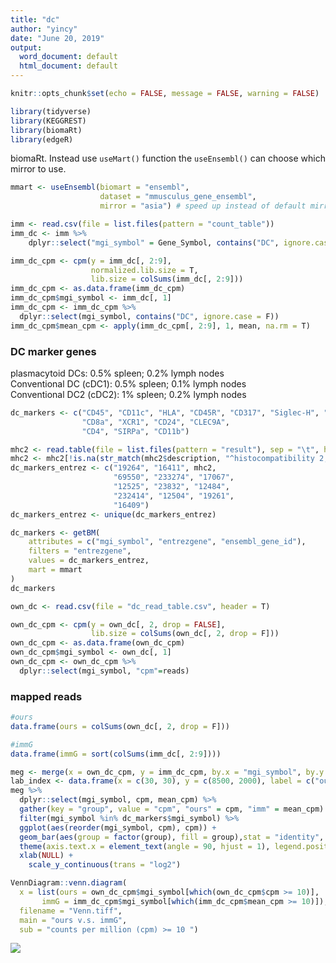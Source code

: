 ---
title: "dc"
author: "yincy"
date: "June 20, 2019"
output:
  word_document: default
  html_document: default
---

```{r, echo=FALSE}
knitr::opts_chunk$set(echo = FALSE, message = FALSE, warning = FALSE)
```


```{r}
library(tidyverse)
library(KEGGREST)
library(biomaRt)
library(edgeR)
```


biomaRt. Instead use `useMart()` function the `useEnsembl()` can choose which mirror to use.  
```{r}
mmart <- useEnsembl(biomart = "ensembl", 
                    dataset = "mmusculus_gene_ensembl", 
                    mirror = "asia") # speed up instead of default mirror
```


```{r}
imm <- read.csv(file = list.files(pattern = "count_table"))
imm_dc <- imm %>% 
    dplyr::select("mgi_symbol" = Gene_Symbol, contains("DC", ignore.case = F))

imm_dc_cpm <- cpm(y = imm_dc[, 2:9], 
                  normalized.lib.size = T, 
                  lib.size = colSums(imm_dc[, 2:9]))
imm_dc_cpm <- as.data.frame(imm_dc_cpm)
imm_dc_cpm$mgi_symbol <- imm_dc[, 1]
imm_dc_cpm <- imm_dc_cpm %>% 
  dplyr::select(mgi_symbol, contains("DC", ignore.case = F))
imm_dc_cpm$mean_cpm <- apply(imm_dc_cpm[, 2:9], 1, mean, na.rm = T)
```

### DC marker genes
plasmacytoid DCs: 0.5% spleen; 0.2% lymph nodes  
Conventional DC (cDC1): 0.5% spleen; 0.1% lymph nodes  
Conventional DC2 (cDC2): 1% spleen; 0.2% lymph nodes  
```{r}
dc_markers <- c("CD45", "CD11c", "HLA", "CD45R", "CD317", "Siglec-H", "Ly-6C", 
                "CD8a", "XCR1", "CD24", "CLEC9A",
                "CD4", "SIRPa", "CD11b")

mhc2 <- read.table(file = list.files(pattern = "result"), sep = "\t", header = TRUE)
mhc2 <- mhc2[!is.na(str_match(mhc2$description, "^histocompatibility 2,")), ] %>% .[, 3]
dc_markers_entrez <- c("19264", "16411", mhc2, 
                       "69550", "233274", "17067", 
                       "12525", "23832", "12484", 
                       "232414", "12504", "19261",
                       "16409")
dc_markers_entrez <- unique(dc_markers_entrez)

dc_markers <- getBM(
    attributes = c("mgi_symbol", "entrezgene", "ensembl_gene_id"),
    filters = "entrezgene",
    values = dc_markers_entrez,
    mart = mmart
)
dc_markers
```


```{r}
own_dc <- read.csv(file = "dc_read_table.csv", header = T)

own_dc_cpm <- cpm(y = own_dc[, 2, drop = FALSE], 
                  lib.size = colSums(own_dc[, 2, drop = F]))
own_dc_cpm <- as.data.frame(own_dc_cpm)
own_dc_cpm$mgi_symbol <- own_dc[, 1]
own_dc_cpm <- own_dc_cpm %>% 
  dplyr::select(mgi_symbol, "cpm"=reads)
```

### mapped reads
```{r}
#ours
data.frame(ours = colSums(own_dc[, 2, drop = F]))

#immG
data.frame(immG = sort(colSums(imm_dc[, 2:9])))
```



```{r, message=FALSE}
meg <- merge(x = own_dc_cpm, y = imm_dc_cpm, by.x = "mgi_symbol", by.y = "mgi_symbol")
lab_index <- data.frame(x = c(30, 30), y = c(8500, 2000), label = c("ours", "immG"), group = c("cpm", "mean_cpm"))
meg %>% 
  dplyr::select(mgi_symbol, cpm, mean_cpm) %>% 
  gather(key = "group", value = "cpm", "ours" = cpm, "imm" = mean_cpm) %>% 
  filter(mgi_symbol %in% dc_markers$mgi_symbol) %>% 
  ggplot(aes(reorder(mgi_symbol, cpm), cpm)) +
  geom_bar(aes(group = factor(group), fill = group),stat = "identity", position = "stack") +
  theme(axis.text.x = element_text(angle = 90, hjust = 1), legend.position = "top") +
  xlab(NULL) +
    scale_y_continuous(trans = "log2")
```

```{r, message=FALSE}
VennDiagram::venn.diagram(
  x = list(ours = own_dc_cpm$mgi_symbol[which(own_dc_cpm$cpm >= 10)],
       immG = imm_dc_cpm$mgi_symbol[which(imm_dc_cpm$mean_cpm >= 10)]),
  filename = "Venn.tiff",
  main = "ours v.s. immG",
  sub = "counts per million (cpm) >= 10 ")
```


![](I:/dc/Venn.tiff)


